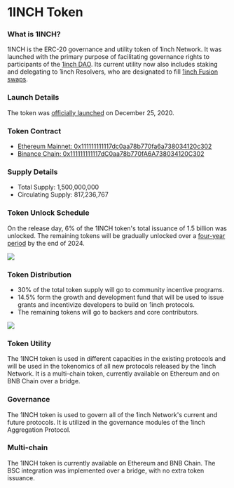 # 1INCH Token

### What is 1INCH?

1INCH is the ERC-20 governance and utility token of 1inch Network. It was launched with the primary purpose of facilitating governance rights to participants of the [1inch DAO](https://docs.1inch.io/docs/governance/overview). Its current utility now also includes staking and delegating to 1inch Resolvers, who are designated to fill [1inch Fusion swaps](https://docs.1inch.io/docs/fusion-swap/introduction).

### Launch Details

The token was [officially launched](https://blog.1inch.io/1inch-token-is-released/) on December 25, 2020. 

### Token Contract

- [Ethereum Mainnet: 0x111111111117dc0aa78b770fa6a738034120c302](https://etherscan.io/token/0x111111111117dc0aa78b770fa6a738034120c302)
- [Binance Chain: 0x111111111117dC0aa78b770fA6A738034120C302](https://bscscan.com/address/0x111111111117dC0aa78b770fA6A738034120C302)

### Supply Details

- Total Supply: 1,500,000,000
- Circulating Supply: 817,236,767

### Token Unlock Schedule

On the release day, 6% of the 1INCH token's total issuance of 1.5 billion was unlocked. The remaining tokens will be gradually unlocked over a [four-year period](https://1inch.io/token/) by the end of 2024.

![](./assets/chart2.png) 


### Token Distribution

- 30% of the total token supply will go to community incentive programs. 
- 14.5% form the growth and development fund that will be used to issue grants and incentivize developers to build on 1inch protocols. 
- The remaining tokens will go to backers and core contributors.

![](./assets/pie-chart.png)


### Token Utility 

The 1INCH token is used in different capacities in the existing protocols and will be used in the tokenomics of all new protocols released by the 1inch Network. It is a multi-chain token, currently available on Ethereum and on BNB Chain over a bridge.

### Governance

The 1INCH token is used to govern all of the 1inch Network's current and future protocols. It is utilized in the governance modules of the 1inch Aggregation Protocol.

### Multi-chain

The 1INCH token is currently available on Ethereum and BNB Chain. The BSC integration was implemented over a bridge, with no extra token issuance.
